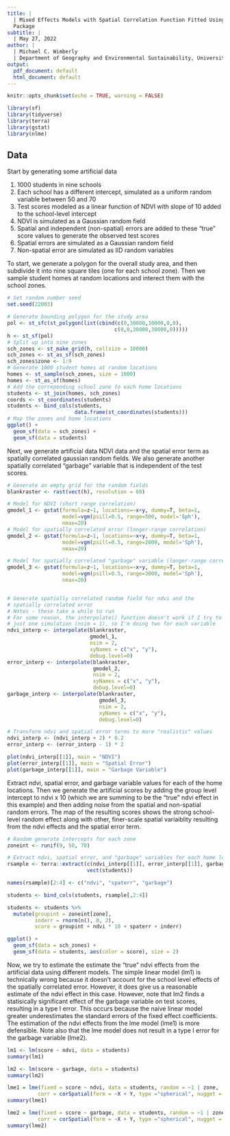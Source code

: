 ```yaml
---
title: |
  | Mixed Effects Models with Spatial Correlation Function Fitted Using the NLME
  Package
subtitle: |
  | May 27, 2022
author: |
  | Michael C. Wimberly
  | Department of Geography and Environmental Sustainability, University of Oklahoma
output:
  pdf_document: default
  html_document: default
---
```


```r
knitr::opts_chunk$set(echo = TRUE, warning = FALSE)
```

```r
library(sf)
library(tidyverse)
library(terra)
library(gstat)
library(nlme)

```


## Data

Start by generating some artificial data

1. 1000 students in nine schools
2. Each school has a different intercept, simulated as a uniform random variable between 50 and 70
3. Test scores modeled as a linear function of NDVI with slope of 10 added to the school-level intercept
4. NDVI is simulated as a Gaussian random field
5. Spatial and independent (non-spatial) errors are added to these "true" score values to generate the observed test scores
6. Spatial errors are simulated as a Gaussian random field
7. Non-spatial error are simulated as IID random variables

To start, we generate a polygon for the overall study area, and then subdivide it into nine square tiles (one for each school zone). Then we sample student homes at random locations and interect them with the school zones.

```r
# Set random number seed
set.seed(22003)

# Generate bounding polygon for the study area
pol <- st_sfc(st_polygon(list(cbind(c(0,30000,30000,0,0),
                                   c(0,0,30000,30000,0)))))
h <- st_sf(pol)
# Split up into nine zones
sch_zones <- st_make_grid(h, cellsize = 10000)
sch_zones <- st_as_sf(sch_zones)
sch_zones$zone <- 1:9
# Generate 1000 student homes at random locations
homes <- st_sample(sch_zones, size = 1000)
homes <- st_as_sf(homes)
# Add the correponding school zone to each home locations
students <- st_join(homes, sch_zones)
coords <- st_coordinates(students)
students <- bind_cols(students, 
                      data.frame(st_coordinates(students)))
# Map the zones and home locations
ggplot() +
  geom_sf(data = sch_zones) +
  geom_sf(data = students)

```

Next, we generate artificial data NDVI data and the spatial error term as spatially correlated gaussian random fields. We also generate another spatially correlated "garbage" variable that is independent of the test scores.


```r
# Generate an empty grid for the random fields
blankraster <- rast(vect(h), resolution = 60)

# Model for NDVI (short range correlation)
gmodel_1 <- gstat(formula=z~1, locations=~x+y, dummy=T, beta=1,
                  model=vgm(psill=0.5, range=500, model='Sph'), 
                  nmax=20)
# Model for spatially correlated error (longer-range correlation)
gmodel_2 <- gstat(formula=z~1, locations=~x+y, dummy=T, beta=1,
                  model=vgm(psill=0.5, range=2000, model='Sph'), 
                  nmax=20)

# Model for spatially correlated "garbage" variable (longer-range correlation)
gmodel_3 <- gstat(formula=z~1, locations=~x+y, dummy=T, beta=1,
                  model=vgm(psill=0.5, range=3000, model='Sph'), 
                  nmax=20)


# Generate spatially correlated random field for ndvi and the 
# spatially correlated error
# Notes - these take a while to run
# For some reason, the interpolate() function doesn't work if I try to do
# just one simulation (nsim = 1), so I'm doing two for each variable
ndvi_interp <- interpolate(blankraster, 
                           gmodel_1, 
                           nsim = 2,
                           xyNames = c("x", "y"),
                           debug.level=0)
error_interp <- interpolate(blankraster, 
                            gmodel_2, 
                            nsim = 2,
                            xyNames = c("x", "y"),
                            debug.level=0)
garbage_interp <- interpolate(blankraster, 
                              gmodel_3, 
                              nsim = 2,
                              xyNames = c("x", "y"),
                              debug.level=0)

# Transform ndvi and spatial error terms to more "realistic" values
ndvi_interp <- (ndvi_interp + 2) * 0.2
error_interp <- (error_interp - 1) * 2

plot(ndvi_interp[[1]], main = "NDVI")
plot(error_interp[[1]], main = "Spatial Error")
plot(garbage_interp[[1]], main = "Garbage Variable")
```
Extract ndvi, spatial error, and garbage variable values for each of the home locations. Then we generate the artificial scores by adding the group level intercept to ndvi x 10 (which we are summing to be the "true" ndvi effect in this example) and then adding noise from the spatial and non-spatial random errors. The map of the resulting scores shows the strong school-level random effect along with other, finer-scale spatial variaiblity resulting from the ndvi effects and the spatial error term.

```r
# Random generate intercepts for each zone
zoneint <- runif(9, 50, 70)

# Extract ndvi, spatial error, and "garbage" variables for each home location
rsample <- terra::extract(c(ndvi_interp[[1]], error_interp[[1]], garbage_interp[[1]]),
                          vect(students))

names(rsample)[2:4] <- c("ndvi", "spaterr", "garbage")

students <- bind_cols(students, rsample[,2:4])

students <- students %>%
  mutate(groupint = zoneint[zone],
         inderr = rnorm(n(), 0, 2),
         score = groupint + ndvi * 10 + spaterr + inderr)

ggplot() +
  geom_sf(data = sch_zones) +
  geom_sf(data = students, aes(color = score), size = 2)

```
Now, we try to estimate the estimate the "true" ndvi effects from the artificial data using different models. The simple linear model (lm1) is technically wrong because it doesn't account for the school level effects of the spatially correlated error. However, it does give us a reasonable estimate of the ndvi effect in this case. However, note that lm2 finds a statisically significant effect of the garbage variable on test scores, resulting in a type I error. This occurs because the naive linear model greater underestimates the standard errors of the fixed effect coefficients. The estimation of the ndvi effects from the lme model (lme1) is more defensible. Note also that the lme model does not result in a type I error for the garbage variable (lme2).

```r
lm1 <- lm(score ~ ndvi, data = students)
summary(lm1)

lm2 <- lm(score ~ garbage, data = students)
summary(lm2)

lme1 = lme(fixed = score ~ ndvi, data = students, random = ~1 | zone,
          corr = corSpatial(form = ~X + Y, type ="spherical", nugget = F), method = "REML")
summary(lme1)

lme2 = lme(fixed = score ~ garbage, data = students, random = ~1 | zone,
          corr = corSpatial(form = ~X + Y, type ="spherical", nugget = F), method = "REML")
summary(lme2)
```




